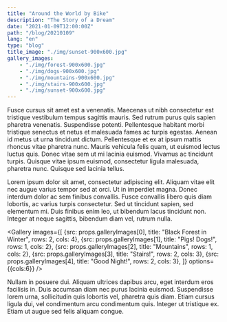 ```yaml
---
title: "Around the World by Bike"
description: "The Story of a Dream"
date: "2021-01-09T12:00:00Z"
path: "/blog/20210109"
lang: "en"
type: "blog"
title_image: "./img/sunset-900x600.jpg"
gallery_images:
    - "./img/forest-900x600.jpg"
    - "./img/dogs-900x600.jpg"
    - "./img/mountains-900x600.jpg"
    - "./img/stairs-900x600.jpg"
    - "./img/sunset-900x600.jpg"
---
```


Fusce cursus sit amet est a venenatis. Maecenas ut nibh consectetur est tristique vestibulum tempus sagittis mauris. 
Sed rutrum purus quis sapien pharetra venenatis. Suspendisse potenti. Pellentesque habitant morbi tristique senectus 
et netus et malesuada fames ac turpis egestas. Aenean id metus ut urna tincidunt dictum. Pellentesque et ex at ipsum 
mattis rhoncus vitae pharetra nunc. Mauris vehicula felis quam, ut euismod lectus luctus quis. Donec vitae sem ut mi 
lacinia euismod. Vivamus ac tincidunt turpis. Quisque vitae ipsum euismod, consectetur ligula malesuada, pharetra nunc. 
Quisque sed lacinia tellus.

Lorem ipsum dolor sit amet, consectetur adipiscing elit. Aliquam vitae elit nec augue varius tempor sed at orci. 
Ut in imperdiet magna. Donec interdum dolor ac sem finibus convallis. Fusce convallis libero quis diam lobortis, 
ac varius turpis consectetur. Sed ut tincidunt sapien, sed elementum mi. Duis finibus enim leo, ut bibendum lacus 
tincidunt non. Integer at neque sagittis, bibendum diam vel, rutrum nulla.

<Gallery
    images={[
        {src: props.galleryImages[0], title: "Black Forest in Winter", rows: 2, cols: 4},
        {src: props.galleryImages[1], title: "Pigs! Dogs!", rows: 1, cols: 2},
        {src: props.galleryImages[2], title: "Mountains", rows: 1, cols: 2},
        {src: props.galleryImages[3], title: "Stairs!", rows: 2, cols: 3},
        {src: props.galleryImages[4], title: "Good Night!", rows: 2, cols: 3},
    ]}
    options={{cols:6}}
/>

Nullam in posuere dui. Aliquam ultrices dapibus arcu, eget interdum eros facilisis in. Duis accumsan diam nec purus 
lacinia euismod. Suspendisse lorem urna, sollicitudin quis lobortis vel, pharetra quis diam. Etiam cursus ligula dui, 
vel condimentum arcu condimentum quis. Integer ut tristique ex. Etiam ut augue sed felis aliquam congue.

